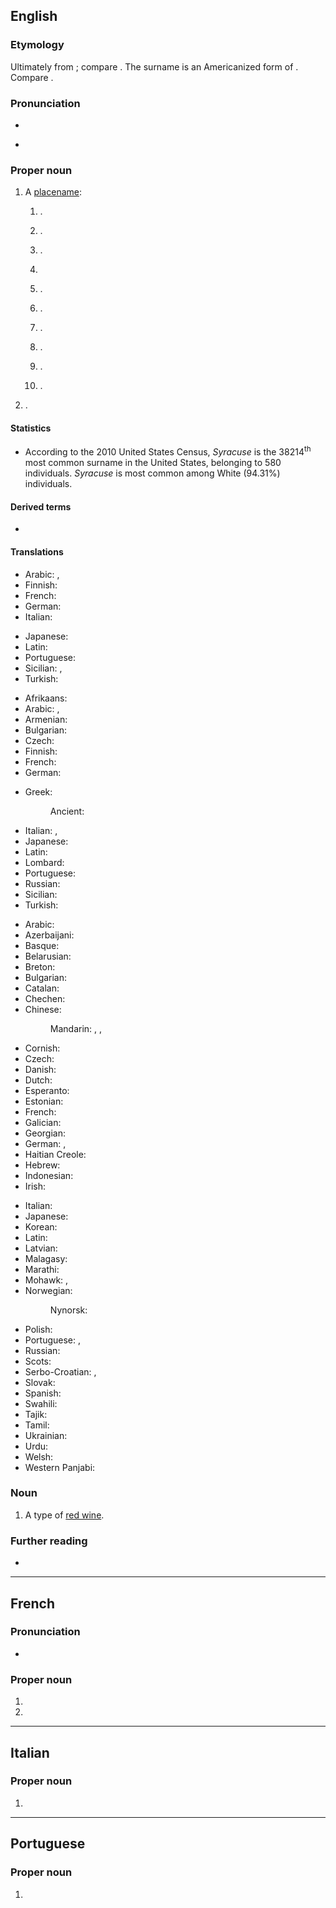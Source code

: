 ==English==
{{wikipedia}}

===Etymology===
Ultimately from {{der|en|grc|Συρᾱ́κουσαι}}; compare {{cog|la|Syrācūsae}}. The surname is an Americanized form of {{der|en|it|Siracusa}}. Compare {{cog|scn|Saragusa}}.

===Pronunciation===
* {{IPA|en|/ˈsɪɹəkjuːz/}}
* {{sense|city in New York, local pronunciation}} {{IPA|en|/ˈsɛɹəkjus/}}

===Proper noun===
{{en-proper noun|~|Syracuses}}

# A [[placename]]:
## {{place|en|province|r/Sicily|c/Italy}}.
## {{place|en|city|c/Italy|;|the capital city of the province}}.
## {{place|en|city/county seat|co/Onondaga County|s/New York}}.
## {{w|Syracuse University}} {{gl|in New York}}
## {{place|en|city/county seat|co/Hamilton County|s/Kansas}}.
## {{place|en|city|s/Utah}}.
## {{place|en|city|s/Missouri}}.
## {{place|en|city|s/Nebraska}}.
## {{place|en|town|s/Indiana}}.
## {{place|en|village|s/Ohio}}.
# {{surname|en|[[habitational]]|from=Italian}}.

====Statistics====
* According to the 2010 United States Census, ''Syracuse'' is the 38214<sup>th</sup> most common surname in the United States, belonging to 580 individuals. ''Syracuse'' is most common among White (94.31%) individuals.

====Derived terms====
* {{l|en|Syracusan}}

====Translations====
{{trans-top|province in Sicily}}
* Arabic: {{t|ar|سِرْقُوسَة|f}}, {{t|ar|سيراقوسة|f}}
* Finnish: {{t+|fi|Syrakusa}}
* French: {{t+|fr|Syracuse|f}}
* German: {{t+|de|Syrakus}}
* Italian: {{t+|it|Siracusa|f}}
{{trans-mid}}
* Japanese: {{t|ja|シラクサ|tr=shirakusa}}
* Latin: {{t|la|Syrācūsae|f-p}}
* Portuguese: {{t|pt|Siracusa|f}}
* Sicilian: {{t|scn|Sarausa|f}}, {{t|scn|Seragusa|f}}
* Turkish: {{t|tr|Siraküza}}
{{trans-bottom}}

{{trans-top|city and port in the province of Syracuse, Sicily}}
* Afrikaans: {{t|af|Sirakuse|n}}
* Arabic: {{t|ar|سِرْقُوسَة|f}}, {{t|ar|سيراقوسة|f}}
* Armenian: {{t|hy|Սիրակուզա}}
* Bulgarian: {{t|bg|Сиракуза}}
* Czech: {{t|cs|Syrakusy|p}}
* Finnish: {{t+|fi|Syrakusa}}
* French: {{t+|fr|Syracuse|f}}
* German: {{t+|de|Syrakus|n}}
{{trans-mid}}
* Greek: {{t+|el|Συρακούσες}}
*: Ancient: {{t|grc|Συρᾱ́κουσαι|f-p}}
* Italian: {{t+|it|Siracusa|f}}, {{t|scn|Seragusa|f}}
* Japanese: {{t|ja|シラクサ|tr=shirakusa}}
* Latin: {{t|la|Syrācūsae|f-p}}
* Lombard: {{t|lmo|Siracüsa|f}}
* Portuguese: {{t|pt|Siracusa|f}}
* Russian: {{t+|ru|Сираку́зы|p}}
* Sicilian: {{t|scn|Sarausa|f}}
* Turkish: {{t|tr|Siraküza}}
{{trans-bottom}}

{{trans-top|city in New York state}}
* Arabic: {{t|ar|سيراكيوز}}
* Azerbaijani: {{t|az|Sirakuz}}
* Basque: {{t|eu|Syracuse}}
* Belarusian: {{t|be|Сірак'юс|sc=Cyrl}}
* Breton: {{t|br|Syracuse}}
* Bulgarian: {{t|bg|Сиракюз|sc=Cyrl}}
* Catalan: {{t+|ca|Siracusa}}
* Chechen: {{t|ce|Сиракьюс|sc=Cyrl}}
* Chinese:
*: Mandarin: {{t+|cmn|雪城|tr=Xuěchéng}}, {{t|cmn|錫拉丘茲}}, {{t|cmn|锡拉丘兹|tr=Xīlāqiūzī}}
* Cornish: {{t|kw|Syracuse}}
* Czech: {{t|cs|Syrakusy}}
* Danish: {{t|da|Syracuse}}
* Dutch: {{t|nl|Syracuse}}
* Esperanto: {{t|eo|Sirakuso}}
* Estonian: {{t|et|Sürakuusa}}
* French: {{t+|fr|Syracuse}}
* Galician: {{t|gl|Syracuse}}
* Georgian: {{t|ka|სირაკიუსი|sc=Geor}}
* German: {{t|de|Syracuse}}, {{t+|de|Syrakus}}
* Haitian Creole: {{t|ht|Syracuse}}
* Hebrew: {{t|he|סירקיוז}}
* Indonesian: {{t|id|Syracuse}}
* Irish: {{t|ga|Syracuse}}
{{trans-mid}}
* Italian: {{t+|it|Siracusa}}
* Japanese: {{t|ja|シラキュース|tr=Shirakyūsu}}
* Korean: {{t|ko|시러큐스|sc=Kore}}
* Latin: {{t|la|Syracusae}}
* Latvian: {{t|lv|Sirakjūsa}}
* Malagasy: {{t|mg|Syracuse}}
* Marathi: {{t|mr|सिरॅक्युज|sc=Deva}}
* Mohawk: {{t|moh|Tsi kahio'tsísto}}, {{t|moh|Onontà:ke}}
* Norwegian: {{t|no|Syracuse}}
*: Nynorsk: {{t|nn|Syracuse}}
* Polish: {{t+|pl|Syrakuzy}}
* Portuguese: {{t|pt|Siracusa|f}}, {{t|pt|Syracuse|f}}
* Russian: {{t+|ru|Сиракьюс}}
* Scots: {{t|sco|Syracuse}}
* Serbo-Croatian: {{t|sh|Syracuse}}, {{t|sh|Сиракјус}}
* Slovak: {{t|sk|Syrakúzy}}
* Spanish: {{t|es|Siracusa}}
* Swahili: {{t|sw|Syracuse}}
* Tajik: {{t|tg|Сиракуз}}
* Tamil: {{t|ta|சிராகூசு|sc=Taml}}
* Ukrainian: {{t|uk|Сірак'юс|sc=Cyrl}}
* Urdu: {{t|ur|سیراکیوز|sc=ur-Arab}}
* Welsh: {{t|cy|Syracuse}}
* Western Panjabi: {{t|pnb|سائراکیوز}}
{{trans-bottom}}

===Noun===
{{en-noun|-}}

# A type of [[red wine]].

===Further reading===
* {{R:en:DAFN}}

----

==French==

===Pronunciation===
* {{fr-IPA}}

===Proper noun===
{{fr-proper noun|f}}

# {{place|fr|province|r/Sicily|c/Italy|t1=Syracuse}}
# {{place|fr|capital city|p:pref/Syracuse|r/Sicily|c/Italy|t1=Syracuse}}

{{C|fr|Exonyms}}

----

==Italian==

===Proper noun===
{{head|it|proper noun}}

# {{place|it|city|s/New York|c/USA|t=Syracuse}}

----

==Portuguese==

===Proper noun===
{{pt-proper noun|f}}

# {{place|pt|city|s/New York|c/United States|t1=Syracuse}}
#: {{syn|pt|Siracusa}}